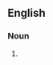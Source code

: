 ==English==

===Noun===
{{en-noun|sg=[[radiometric]] [[dating]]}}

# {{alternative form of|[[radioactive dating]]}}